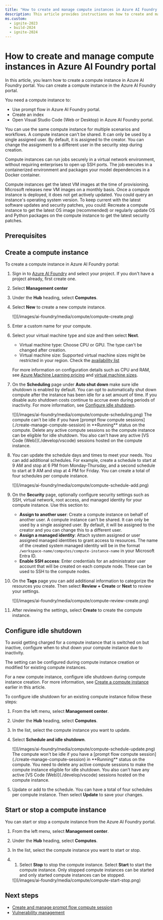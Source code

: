```yaml
---
title: "How to create and manage compute instances in Azure AI Foundry portal"
description: This article provides instructions on how to create and manage compute instances in Azure AI Foundry portal.
ms.custom:
  - ignite-2023
  - build-2024
  - ignite-2024
---
```


# How to create and manage compute instances in Azure AI Foundry portal


<FeaturePreview />

In this article, you learn how to create a compute instance in Azure AI Foundry portal. You can create a compute instance in the Azure AI Foundry portal.

You need a compute instance to:

- Use prompt flow in Azure AI Foundry portal. 
- Create an index
- Open Visual Studio Code (Web or Desktop) in Azure AI Foundry portal.

You can use the same compute instance for multiple scenarios and workflows. A compute instance can't be shared. It can only be used by a single assigned user. By default, it is assigned to the creator. You can change the assignment to a different user in the security step during creation.

Compute instances can run jobs securely in a virtual network environment, without requiring enterprises to open up SSH ports. The job executes in a containerized environment and packages your model dependencies in a Docker container.

<Info>
Compute instances get the latest VM images at the time of provisioning. Microsoft releases new VM images on a monthly basis. Once a compute instance is deployed, it does not get actively updated. You could query an instance's operating system version. 
To keep current with the latest software updates and security patches, you could: Recreate a compute instance to get the latest OS image (recommended) or regularly update OS and Python packages on the compute instance to get the latest security patches.
</Info>

## Prerequisites


<HubOnlyPrereq />


## Create a compute instance


<TipLeftPane />

To create a compute instance in Azure AI Foundry portal:

1. Sign in to [Azure AI Foundry](https://ai.azure.com/?cid=learnDocs) and select your project. If you don't have a project already, first create one.
1. Select **Management center**
1. Under the **Hub** heading, select **Computes**. 
1. Select **New** to create a new compute instance.

    <Frame>
        ![](/images/ai-foundry/media/compute/compute-create.png)
    </Frame>

1. Enter a custom name for your compute.

1. Select your virtual machine type and size and then select **Next**. 

    - Virtual machine type: Choose CPU or GPU. The type can't be changed after creation.
    - Virtual machine size: Supported virtual machine sizes might be restricted in your region. Check the [availability list](https://azure.microsoft.com/global-infrastructure/services/?products=virtual-machines)
    
    For more information on configuration details such as CPU and RAM, see [Azure Machine Learning pricing](https://azure.microsoft.com/pricing/details/machine-learning/) and [virtual machine sizes](/azure/virtual-machines/sizes).

1. On the **Scheduling** page under **Auto shut down** make sure idle shutdown is enabled by default. You can opt to automatically shut down compute after the instance has been idle for a set amount of time. If you disable auto shutdown costs continue to accrue even during periods of inactivity. For more information, see [Configure idle shutdown](#configure-idle-shutdown).

    <Frame>
        ![](/images/ai-foundry/media/compute/compute-scheduling.png)
    </Frame>

    <Info>
    The compute can't be idle if you have [prompt flow compute sessions](./create-manage-compute-session) in **Running** status on the compute. Delete any active compute sessions so the compute instance can be eligible for idle shutdown. You also can't have any active [VS Code (Web)](./develop/vscode) sessions hosted on the compute instance.
    </Info>

1. You can update the schedule days and times to meet your needs. You can add additional schedules. For example, create a schedule to start at 9 AM and stop at 6 PM from Monday-Thursday, and a second schedule to start at 9 AM and stop at 4 PM for Friday. You can create a total of four schedules per compute instance.

    <Frame>
        ![](/images/ai-foundry/media/compute/compute-schedule-add.png)
    </Frame>

1. On the **Security** page, optionally configure security settings such as SSH, virtual network, root access, and managed identity for your compute instance. Use this section to:
    - **Assign to another user**: Create a compute instance on behalf of another user. A compute instance can't be shared. It can only be used by a single assigned user. By default, it will be assigned to the creator and you can change this to a different user.
    - **Assign a managed identity**: Attach system assigned or user assigned managed identities to grant access to resources. The name of the created system managed identity will be in the format `/workspace-name/computes/compute-instance-name` in your Microsoft Entra ID.
    - **Enable SSH access**: Enter credentials for an administrator user account that will be created on each compute node. These can be used to SSH to the compute nodes.

1. On the **Tags** page you can add additional information to categorize the resources you create. Then select **Review + Create** or **Next** to review your settings.

    <Frame>
        ![](/images/ai-foundry/media/compute/compute-review-create.png)
    </Frame>

1. After reviewing the settings, select **Create** to create the compute instance.

## Configure idle shutdown

To avoid getting charged for a compute instance that is switched on but inactive, configure when to shut down your compute instance due to inactivity.

The setting can be configured during compute instance creation or modified for existing compute instances.

For a new compute instance, configure idle shutdown during compute instance creation. For more information, see [Create a compute instance](#create-a-compute-instance) earlier in this article.

To configure idle shutdown for an existing compute instance follow these steps:

1. From the left menu, select **Management center**.
1. Under the **Hub** heading, select **Computes**. 
1. In the list, select the compute instance you want to update.
1. Select **Schedule and idle shutdown**.

    <Frame>
        ![](/images/ai-foundry/media/compute/compute-schedule-update.png)
    </Frame>

    <Info>
    The compute won't be idle if you have a [prompt flow compute session](./create-manage-compute-session) in **Running** status on the compute. You need to delete any active compute sessions to make the compute instance eligible for idle shutdown. You also can't have any active [VS Code (Web)](./develop/vscode) sessions hosted on the compute instance.
    </Info>

1. Update or add to the schedule. You can have a total of four schedules per compute instance. Then select **Update** to save your changes.

## Start or stop a compute instance

You can start or stop a compute instance from the Azure AI Foundry portal.

1. From the left menu, select **Management center**.
1. Under the **Hub** heading, select **Computes**.
1. In the list, select the compute instance you want to start or stop.
1. 1. Select **Stop** to stop the compute instance. Select **Start** to start the compute instance. Only stopped compute instances can be started and only started compute instances can be stopped.

    <Frame>
        ![](/images/ai-foundry/media/compute/compute-start-stop.png)
    </Frame>

## Next steps

- [Create and manage prompt flow compute session](./create-manage-compute-session)
- [Vulnerability management](../concepts/vulnerability-management)
